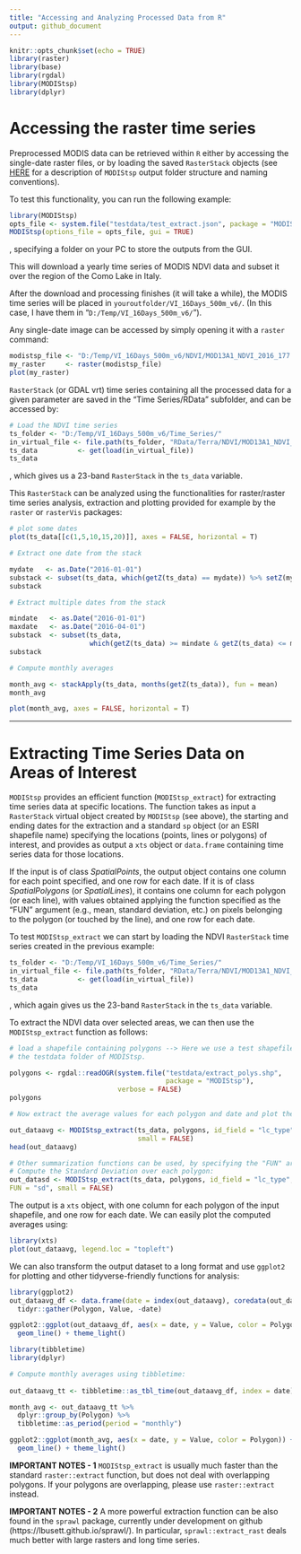 ```yaml
---
title: "Accessing and Analyzing Processed Data from R"
output: github_document
---
```


```r
knitr::opts_chunk$set(echo = TRUE)
library(raster)
library(base)
library(rgdal)
library(MODIStsp)
library(dplyr)
```

# <i class="fa fa-arrow-circle-o-right" aria-hidden="true"></i> __Accessing the raster time series__

Preprocessed MODIS data can be retrieved within `R`  either by accessing the 
single-date raster files, or by loading the saved `RasterStack` objects (see 
[HERE](articles/output.html) for a description of `MODIStsp` output folder
structure and naming conventions).

To test this functionality, you can run the following example: 

```r
library(MODIStsp)
opts_file <- system.file("testdata/test_extract.json", package = "MODIStsp")
MODIStsp(options_file = opts_file, gui = TRUE)
```

, specifying a folder on your PC to store the outputs from the GUI. 

This will download a yearly time series of MODIS NDVI data and subset it over the
region of the Como Lake in Italy.

After the download and processing finishes (it will take a while), the MODIS time 
series will be placed in `youroutfolder/VI_16Days_500m_v6/`. (In this case, I have them in 
"`D:/Temp/VI_16Days_500m_v6/`").

Any single-date image can be accessed by simply opening it with a `raster` command: 

```R
modistsp_file <- "D:/Temp/VI_16Days_500m_v6/NDVI/MOD13A1_NDVI_2016_177.tif"
my_raster     <- raster(modistsp_file)
plot(my_raster)
```

`RasterStack` (or GDAL vrt) time series containing all the processed data for a
given parameter are saved in the "Time Series/RData" subfolder, and can be accessed
by: 

```r
# Load the NDVI time series
ts_folder <- "D:/Temp/VI_16Days_500m_v6/Time_Series/"
in_virtual_file <- file.path(ts_folder, "RData/Terra/NDVI/MOD13A1_NDVI_1_2016_353_2016_RData.RData")
ts_data          <- get(load(in_virtual_file))
ts_data
```

, which gives us a 23-band `RasterStack` in the `ts_data` variable.

This `RasterStack` can be analyzed using the functionalities for raster/raster 
time series analysis, extraction and plotting provided for example by the 
```raster``` or   ```rasterVis``` packages: 

```r
# plot some dates
plot(ts_data[[c(1,5,10,15,20)]], axes = FALSE, horizontal = T)

# Extract one date from the stack

mydate   <- as.Date("2016-01-01")
substack <- subset(ts_data, which(getZ(ts_data) == mydate)) %>% setZ(mydate)
substack  

# Extract multiple dates from the stack

mindate   <- as.Date("2016-01-01")
maxdate   <- as.Date("2016-04-01")
substack  <- subset(ts_data, 
                    which(getZ(ts_data) >= mindate & getZ(ts_data) <= maxdate))
substack  

# Compute monthly averages

month_avg <- stackApply(ts_data, months(getZ(ts_data)), fun = mean)
month_avg

plot(month_avg, axes = FALSE, horizontal = T)
```

________________________________________________________________________________

# <i class="fa fa-arrow-circle-o-right" aria-hidden="true"></i> __Extracting Time Series Data on Areas of Interest__

`MODIStsp` provides an efficient function (`MODIStsp_extract`) for extracting 
time series data at specific locations. The function takes as input a `RasterStack` 
virtual object created by `MODIStsp` (see above), the starting and ending dates 
for the extraction and a standard `sp` object (or an ESRI shapefile name) 
specifying the locations (points, lines or polygons) of interest, and provides 
as output a `xts` object or `data.frame` containing time series data for those
locations. 

If the input is of class _SpatialPoints_, the output object contains one column 
for each point specified, and one row for each date. If it is of class
_SpatialPolygons_ (or _SpatialLines_), it contains one column for each polygon 
(or each line), with values obtained applying the function specified as the "FUN" 
argument (e.g., mean, standard deviation, etc.) on pixels belonging to the polygon
(or touched by the line), and one row for each date. 

To test `MODIStsp_extract` we can start by loading the NDVI `RasterStack`
time series created in the previous example:

```r

ts_folder <- "D:/Temp/VI_16Days_500m_v6/Time_Series/"
in_virtual_file <- file.path(ts_folder, "RData/Terra/NDVI/MOD13A1_NDVI_1_2016_353_2016_RData.RData")
ts_data          <- get(load(in_virtual_file))
ts_data

```

, which again gives us the 23-band `RasterStack` in the `ts_data` variable. 

To extract the NDVI data over selected areas, we can then use the `MODIStsp_extract`
function as follows: 

```r

# load a shapefile containing polygons --> Here we use a test shapefile in 
# the testdata folder of MODIStsp.

polygons <- rgdal::readOGR(system.file("testdata/extract_polys.shp",
                                       package = "MODIStsp"),
                           verbose = FALSE)
polygons

# Now extract the average values for each polygon and date and plot the results

out_dataavg <- MODIStsp_extract(ts_data, polygons, id_field = "lc_type", 
                                small = FALSE)
head(out_dataavg)

# Other summarization functions can be used, by specifying the "FUN" argument. 
# Compute the Standard Deviation over each polygon: 
out_datasd <- MODIStsp_extract(ts_data, polygons, id_field = "lc_type",
FUN = "sd", small = FALSE)

```

The output is a `xts` object, with one column for each polygon of the input 
shapefile, and one row for each date. We can easily plot the computed averages 
using: 

```r
library(xts)
plot(out_dataavg, legend.loc = "topleft")
```

We can also transform the output dataset to a long format and use `ggplot2` for
plotting and other tidyverse-friendly functions for analysis:

```r
library(ggplot2)
out_dataavg_df <- data.frame(date = index(out_dataavg), coredata(out_dataavg)) %>% 
  tidyr::gather(Polygon, Value, -date)

ggplot2::ggplot(out_dataavg_df, aes(x = date, y = Value, color = Polygon)) + 
  geom_line() + theme_light()

```

```r

library(tibbletime)
library(dplyr)

# Compute monthly averages using tibbletime: 
 
out_dataavg_tt <- tibbletime::as_tbl_time(out_dataavg_df, index = date) 

month_avg <- out_dataavg_tt %>% 
  dplyr::group_by(Polygon) %>% 
  tibbletime::as_period(period = "monthly")

ggplot2::ggplot(month_avg, aes(x = date, y = Value, color = Polygon)) + 
  geom_line() + theme_light()

```

**IMPORTANT NOTES - 1** `MODIStsp_extract` is usually much faster than the 
standard `raster::extract` function, but does not deal with overlapping polygons.
If your polygons are overlapping, please use `raster::extract` instead. 

**IMPORTANT NOTES - 2** A more powerful extraction function can be also found 
in the `sprawl` package, currently under development on github
(https://lbusett.github.io/sprawl/). In particular, `sprawl::extract_rast` deals
much better with large rasters and long time series. 

